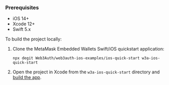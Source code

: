### Prerequisites

- iOS 14+
- Xcode 12+
- Swift 5.x

To build the project locally:

1. Clone the MetaMask Embedded Wallets Swift/iOS quickstart application:

    ```shell npm2yarn
    npx degit Web3Auth/web3auth-ios-examples/ios-quick-start w3a-ios-quick-start
    ```

1. Open the project in Xcode from the `w3a-ios-quick-start` directory and
    [build the app](https://developer.apple.com/documentation/xcode/building-and-running-an-app).